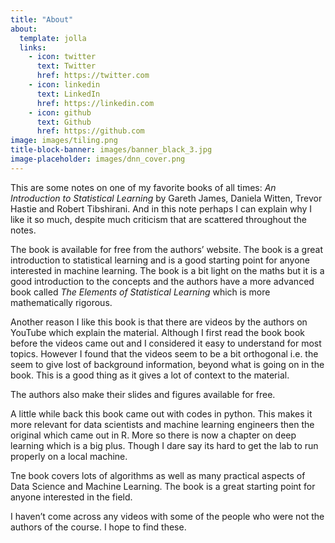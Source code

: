 ```yaml
---
title: "About"
about:
  template: jolla
  links:
    - icon: twitter
      text: Twitter
      href: https://twitter.com
    - icon: linkedin
      text: LinkedIn
      href: https://linkedin.com
    - icon: github
      text: Github
      href: https://github.com
image: images/tiling.png
title-block-banner: images/banner_black_3.jpg
image-placeholder: images/dnn_cover.png
---
```


This are some notes on one of my favorite books of all times: *An Introduction to Statistical Learning* by Gareth James, Daniela Witten, Trevor Hastie and Robert Tibshirani. And in this note perhaps I can explain why I like it so much, despite much criticism that are scattered throughout the notes.

The book is available for free from the authors' website. The book is a great introduction to statistical learning and is a good starting point for anyone interested in machine learning. The book is a bit light on the maths but it is a good introduction to the concepts and the authors have a more advanced book called *The Elements of Statistical Learning* which is more mathematically rigorous.

Another reason I like this book is that there are videos by the authors on YouTube which explain the material. Although I first read the book book before the videos came out and I considered it easy to understand for most topics. However I found that the videos seem to be a bit orthogonal i.e. the seem to give lost of background information, beyond what is going on in the book. This is a good thing as it gives a lot of context to the material.

The authors also make their slides and figures available for free. 

A little while back this book came out with codes in python. This makes it more relevant for data scientists and machine learning engineers then the original which came out in R. More so there is now a chapter on deep learning which is a big plus. Though I dare say its hard to get the lab to run properly on a local machine.

Tne book covers lots of algorithms as well as many practical aspects of Data Science and Machine Learning. The book is a great starting point for anyone interested in the field. 

I haven't come across any videos with some of the people who were not the authors of the course. I hope to find these.
